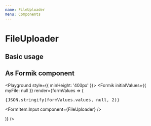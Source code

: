 ```yaml
---
name: FileUploader
menu: Components
---
```




# FileUploader

<PropsTable of={FileUploader} />

## Basic usage

<Playground>
  <FileUploaderPrimitive />
</Playground>

## As Formik component

<Playground style={{ minHeight: '400px' }}>
  <Formik
    initialValues={{ myFile: null }}
    render={formValues => (
      <form>
        <pre>{JSON.stringify(formValues.values, null, 2)}</pre>
        <FormItem name="myFile">
          <FormItem.Input component={FileUploader} />
        </FormItem>
      </form>
    )}
  />
</Playground>
